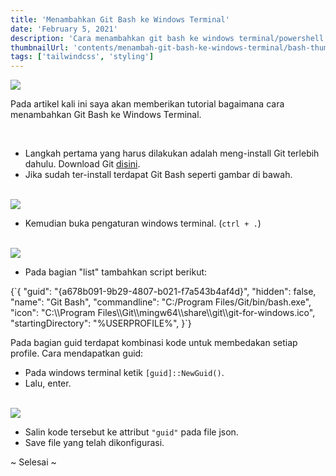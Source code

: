 ```yaml
---
title: 'Menambahkan Git Bash ke Windows Terminal'
date: 'February 5, 2021'
description: 'Cara menambahkan git bash ke windows terminal/powershell'
thumbnailUrl: 'contents/menambah-git-bash-ke-windows-terminal/bash-thumb.png'
tags: ['tailwindcss', 'styling']
---
```


<img src="/images/contents/menambah-git-bash-ke-windows-terminal/bash-thumb.png" />

<br />

<p>
  Pada artikel kali ini saya akan memberikan tutorial bagaimana cara menambahkan
  Git Bash ke Windows Terminal.
</p>

<br />

- Langkah pertama yang harus dilakukan adalah meng-install Git terlebih
  dahulu. Download Git [disini](https://git-scm.com/downloads).
- Jika sudah ter-install terdapat Git Bash seperti gambar di bawah.

<br />

<img src="/images/contents/menambah-git-bash-ke-windows-terminal/git-bash.webp" />

<br />

- Kemudian buka pengaturan windows terminal. (`ctrl + .`)

<br />

<img src="/images/contents/menambah-git-bash-ke-windows-terminal/terminal-settings.webp" />

<br />

- Pada bagian "list" tambahkan script berikut:

<SyntaxHighlighter language="json">
  {`{
    "guid": "{a678b091-9b29-4807-b021-f7a543b4af4d}",
    "hidden": false,
    "name": "Git Bash",
    "commandline": "C:/Program Files/Git/bin/bash.exe",
    "icon": "C:\\Program Files\\Git\\mingw64\\share\\git\\git-for-windows.ico",
    "startingDirectory": "%USERPROFILE%",
}`}
</SyntaxHighlighter>

<br />

<p>
  Pada bagian guid terdapat kombinasi kode untuk membedakan setiap profile. Cara
  mendapatkan guid:
</p>

- Pada windows terminal ketik `[guid]::NewGuid()`.
- Lalu, enter.

<br />

<img src="/images/contents/menambah-git-bash-ke-windows-terminal/generate-guid.webp" />

<br />

- Salin kode tersebut ke attribut `"guid"` pada file json.
- Save file yang telah dikonfigurasi.

<p>~ Selesai ~</p>

